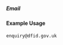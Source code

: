 ===== Email ===== 
{{for revison 1.03}}

==== Example Usage ====

<code>
<email>enquiry@dfid.gov.uk</email>
</code>